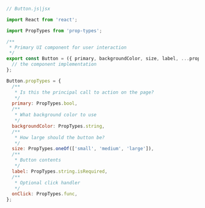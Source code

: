 ```js
// Button.js|jsx

import React from 'react';

import PropTypes from 'prop-types';

/**
 * Primary UI component for user interaction
 */
export const Button = ({ primary, backgroundColor, size, label, ...props }) => {
  // the component implementation
};

Button.propTypes = {
  /**
   * Is this the principal call to action on the page?
   */
  primary: PropTypes.bool,
  /**
   * What background color to use
   */
  backgroundColor: PropTypes.string,
  /**
   * How large should the button be?
   */
  size: PropTypes.oneOf(['small', 'medium', 'large']),
  /**
   * Button contents
   */
  label: PropTypes.string.isRequired,
  /**
   * Optional click handler
   */
  onClick: PropTypes.func,
};
```

